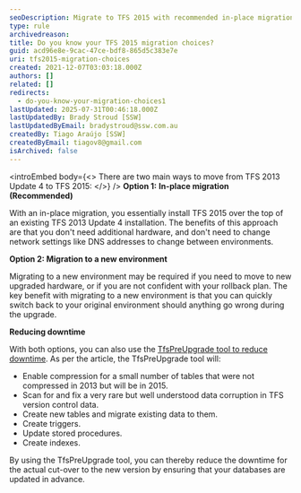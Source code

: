 ```yaml
---
seoDescription: Migrate to TFS 2015 with recommended in-place migration or a new environment option while minimizing downtime with the TfsPreUpgrade tool.
type: rule
archivedreason:
title: Do you know your TFS 2015 migration choices?
guid: acd96e8e-9cac-47ce-bdf8-865d5c383e7e
uri: tfs2015-migration-choices
created: 2021-12-07T03:03:18.000Z
authors: []
related: []
redirects:
  - do-you-know-your-migration-choices1
lastUpdated: 2025-07-31T00:46:18.000Z
lastUpdatedBy: Brady Stroud [SSW]
lastUpdatedByEmail: bradystroud@ssw.com.au
createdBy: Tiago Araújo [SSW]
createdByEmail: tiagov8@gmail.com
isArchived: false
---
```


<introEmbed
  body={<>
There are two main ways to move from TFS 2013 Update 4 to TFS 2015:
  </>}
/>
**Option 1:** **In-place migration (Recommended)**

With an in-place migration, you essentially install TFS 2015 over the top of an existing TFS 2013 Update 4 installation. The benefits of this approach are that you don't need additional hardware, and don't need to change network settings like DNS addresses to change between environments.

**Option 2: Migration to a new environment**

Migrating to a new environment may be required if you need to move to new upgraded hardware, or if you are not confident with your rollback plan. The key benefit with migrating to a new environment is that you can quickly switch back to your original environment should anything go wrong during the upgrade.

**Reducing downtime**

With both options, you can also use the [TfsPreUpgrade tool to reduce downtime](https://msdn.microsoft.com/en-us/Library/vs/alm/TFS/upgrade/pre-upgrade?WT.mc_id=DOP-MVP-33518). As per the article, the TfsPreUpgrade tool will:

* Enable compression for a small number of tables that were not compressed in 2013 but will be in 2015.
* Scan for and fix a very rare but well understood data corruption in TFS version control data.
* Create new tables and migrate existing data to them.
* Create triggers.
* Update stored procedures.
* Create indexes.

By using the TfsPreUpgrade tool, you can thereby reduce the downtime for the actual cut-over to the new version by ensuring that your databases are updated in advance.
